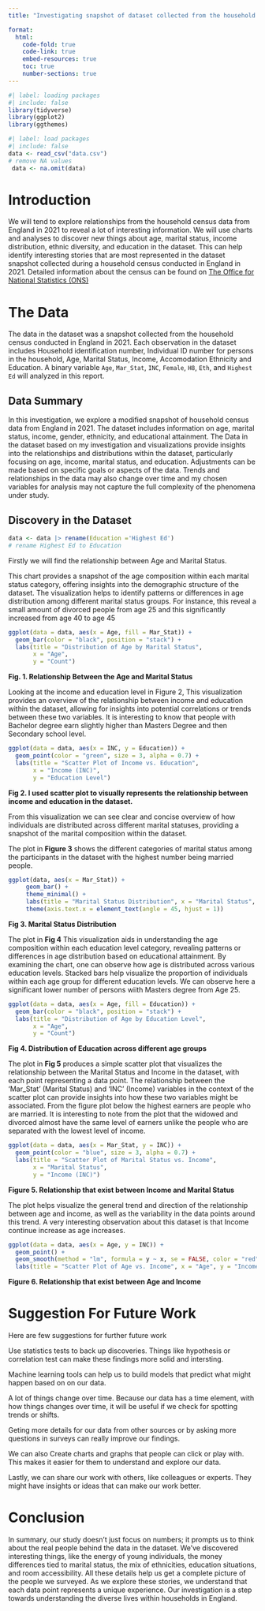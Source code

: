 ```yaml
---
title: "Investigating snapshot of dataset collected from the household census conducted in England in 2021 "

format:
  html:
    code-fold: true
    code-link: true
    embed-resources: true
    toc: true
    number-sections: true
---
```


```r
#| label: loading packages
#| include: false
library(tidyverse)
library(ggplot2)
library(ggthemes)
```

```r
#| label: load packages
#| include: false
data <- read_csv("data.csv")
# remove NA values
 data <- na.omit(data)
```

# Introduction

We will tend to explore relationships from the household census data from England in 2021 to reveal a lot of interesting information. We will use charts and analyses to discover new things about age, marital status, income distribution, ethnic diversity, and education in the dataset. This can help identify interesting stories that are most represented in the dataset snapshot collected during a household census conducted in England in 2021. Detailed information about the census can be found on [The Office for National Statistics (ONS)](https://www.ons.gov.uk/search?topics=9731,6646,3845,9497,4262,4128,7755,4994,6885,9724,7367&filter=datasets)

# The Data

The data in the dataset was a snapshot collected from the household census conducted in England in 2021. Each observation in the dataset includes Household identification number, Individual ID number for persons in the household, Age, Marital Status, Income, Accomodation Ethnicity and Education. A binary variable `Age`, `Mar_Stat`, `INC`, `Female`, `H8`, `Eth`, and `Highest Ed` will analyzed in this report.

## Data Summary

In this investigation, we explore a modified snapshot of household census data from England in 2021. The dataset includes information on age, marital status, income, gender, ethnicity, and educational attainment. The Data in the dataset based on my investigation and visualizations  provide insights into the relationships and distributions within the dataset, particularly focusing on age, income, marital status, and education. Adjustments can be made based on specific goals or aspects of the data. Trends and relationships in the data may also change over time and my chosen variables for analysis may not capture the full complexity of the phenomena under study.

## Discovery in the Dataset

```r
data <- data |> rename(Education ='Highest Ed')
# rename Highest Ed to Education
```

Firstly we will find the relationship between Age and Marital Status.

This chart provides a snapshot of the age composition within each marital status category, offering insights into the demographic structure of the dataset. The visualization helps to identify patterns or differences in age distribution among different marital status groups. For instance, this reveal a small amount of divorced people from age 25 and this significantly increased from age 40 to age 45
```r
ggplot(data = data, aes(x = Age, fill = Mar_Stat)) +
  geom_bar(color = "black", position = "stack") +
  labs(title = "Distribution of Age by Marital Status",
       x = "Age",
       y = "Count")
```

**Fig. 1. Relationship Between the Age and Marital Status**

Looking at the income and education level in Figure 2, This visualization provides an overview of the relationship between income and education within the dataset, allowing for insights into potential correlations or trends between these two variables. It is interesting to know that people with Bachelor degree earn slightly higher than Masters Degree and then Secondary school level.

```r
ggplot(data = data, aes(x = INC, y = Education)) +
  geom_point(color = "green", size = 3, alpha = 0.7) +
  labs(title = "Scatter Plot of Income vs. Education",
       x = "Income (INC)",
       y = "Education Level")
```

**Fig 2. I used scatter plot to visually represents the relationship between income and education in the dataset.**

From this visualization we can see clear and concise overview of how individuals are distributed across different marital statuses, providing a snapshot of the marital composition within the dataset.

The plot in **Figure 3** shows the different categories of marital status among the participants in the dataset with the highest number being married people.

```r
ggplot(data, aes(x = Mar_Stat)) + 
     geom_bar() +
     theme_minimal() +
     labs(title = "Marital Status Distribution", x = "Marital Status", y = "Count") +
     theme(axis.text.x = element_text(angle = 45, hjust = 1))
```

**Fig 3. Marital Status Distribution**

The plot in **Fig 4** This visualization aids in understanding the age composition within each education level category, revealing patterns or differences in age distribution based on educational attainment. By examining the chart, one can observe how age is distributed across various education levels. Stacked bars help visualize the proportion of individuals within each age group for different education levels. We can observe here a significant lower number of persons wiith Masters degree from Age 25.

```r
ggplot(data = data, aes(x = Age, fill = Education)) +
  geom_bar(color = "black", position = "stack") +
  labs(title = "Distribution of Age by Education Level",
       x = "Age",
       y = "Count")
```

**Fig 4. Distribution of Education across different age groups**

The plot in **Fig 5** produces a simple scatter plot that visualizes the relationship between the Marital Status and Income in the dataset, with each point representing a data point. The relationship between the 'Mar_Stat' (Marital Status) and 'INC' (Income) variables in the context of the scatter plot can provide insights into how these two variables might be associated. From the figure plot below the highest earners are people who are married. It is interesting to note from the plot that the widowed and divorced almost have the same level of earners unlike the people who are separated with the lowest level of income.

```r
ggplot(data = data, aes(x = Mar_Stat, y = INC)) +
  geom_point(color = "blue", size = 3, alpha = 0.7) +
  labs(title = "Scatter Plot of Marital Status vs. Income",
       x = "Marital Status",
       y = "Income (INC)")
```

**Figure 5. Relationship that exist between Income and Marital Status**

The plot helps visualize the general trend and direction of the relationship between age and income, as well as the variability in the data points around this trend. A very interesting observation about this dataset is that Income continue increase as age increases.
```r
ggplot(data = data, aes(x = Age, y = INC)) +
  geom_point() +
  geom_smooth(method = "lm", formula = y ~ x, se = FALSE, color = "red") +
  labs(title = "Scatter Plot of Age vs. Income", x = "Age", y = "Income (INC)")
```

**Figure 6. Relationship that exist between Age and Income**

# Suggestion For Future Work
Here are few suggestions for further future work


Use statistics tests to back up discoveries. Things like hypothesis or correlation test can make these findings more solid and intersting.

Machine learning tools can help us to build models that predict what might happen based on on our data.  

A lot of  things change over time. Because our data has a time element, with how things changes over time, it will be useful if we check for spotting trends or shifts.

Geting more details for our data from other sources or by asking more questions in surveys can really improve our findings.

We can also Create charts and graphs that people can click or play with. This makes it easier for them to understand and explore our data.

Lastly, we can share our work with others, like colleagues or experts. They might have insights or ideas that can make our work better.

# Conclusion
In summary, our study doesn't just focus on numbers; it prompts us to think about the real people behind the data in the dataset. We've discovered interesting things, like the energy of young individuals, the money differences tied to marital status, the mix of ethnicities, education situations, and room accessibility. All these details help us get a complete picture of the people we surveyed. As we explore these stories, we understand that each data point represents a unique experience. Our investigation is a step towards understanding the diverse lives within households in England.

